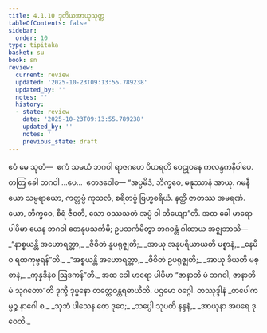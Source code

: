 ```yaml
---
title: 4.1.10 ဒုတိယအာယုသုတ္တ
tableOfContents: false
sidebar:
  order: 10
type: tipitaka
basket: su
book: sn
review:
  current: review
  updated: '2025-10-23T09:13:55.789238'
  updated_by: ''
  notes: ''
  history:
  - state: review
    date: '2025-10-23T09:13:55.789238'
    updated_by: ''
    notes: ''
    previous_state: draft
---
```



<ReviewStatus review={frontmatter.review} showDetails={true} />

<HypothesisAnnotation frontmatter={frontmatter} />

<DynamicBreadcrumb />

<Division number="146" book="sn" e="ch" v="18" p="301">

<Paragraph number="814" book="sn">
ဧဝံ မေ သုတံ—  ဧကံ သမယံ ဘဂဝါ ရာဇဂဟေ ဝိဟရတိ ဝေဠုဝနေ ကလန္ဒကနိဝါပေ. တတြ ခေါ ဘဂဝါ …ပေ…  ဧတဒဝေါစ—
</Paragraph>

<Paragraph number="815" book="sn">
“အပ္ပမိဒံ, ဘိက္ခဝေ, မနုဿာနံ အာယု. ဂမနီယော သမ္ပရာယော, ကတ္တဗ္ဗံ ကုသလံ, စရိတဗ္ဗံ ဗြဟ္မစရိယံ. နတ္ထိ ဇာတဿ အမရဏံ. ယော, ဘိက္ခဝေ, စိရံ ဇီဝတိ, သော ဝဿသတံ အပ္ပံ ဝါ ဘိယျော”တိ.
</Paragraph>

<Paragraph number="816" book="sn">
အထ ခေါ မာရော ပါပိမာ ယေန ဘဂဝါ တေနုပသင်္ကမိ; ဥပသင်္ကမိတွာ ဘဂဝန္တံ ဂါထာယ အဇ္ဈဘာသိ—
</Paragraph>

<Paragraph number="817" type="verses" book="sn">
_“နာစ္စယန္တိ အဟောရတ္တာ,_  
_ဇီဝိတံ နူပရုဇ္ဈတိ;_  
_အာယု အနုပရိယာယတိ မစ္စာနံ,_  
_နေမီဝ ရထကုဗ္ဗရန်”တိ._  

</Paragraph>

<Paragraph number="818" type="verses" book="sn">
_“အစ္စယန္တိ အဟောရတ္တာ,_  
_ဇီဝိတံ ဥပရုဇ္ဈတိ;_  
_အာယု ခီယတိ မစ္စာနံ,_  
_ကုန္နဒီနံဝ ဩဒကန်”တိ._  

</Paragraph>

<Paragraph number="819" book="sn">
အထ ခေါ မာရော ပါပိမာ “ဇာနာတိ မံ ဘဂဝါ, ဇာနာတိ မံ သုဂတော”တိ ဒုက္ခီ ဒုမ္မနော တတ္ထေဝန္တရဓာယီတိ.

</Paragraph>
</Division>

<Paragraph number="820" type="center" book="sn">
ပဌမော ဝဂ္ဂေါ.



</Paragraph>

<Paragraph number="821" type="center" book="sn">
တဿုဒ္ဒါနံ


</Paragraph>

<Paragraph number="822" type="verses" book="sn">
_တပေါကမ္မဉ္စ နာဂေါ စ,_  
_သုဘံ ပါသေန တေ ဒုဝေ;_  
_သပ္ပေါ သုပတိ နန္ဒနံ,_  
_အာယုနာ အပရေ ဒုဝေတိ._
</Paragraph>